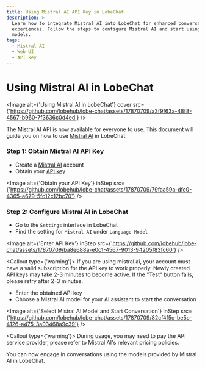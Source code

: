 ```yaml
---
title: Using Mistral AI API Key in LobeChat
description: >-
  Learn how to integrate Mistral AI into LobeChat for enhanced conversational
  experiences. Follow the steps to configure Mistral AI and start using its
  models.
tags:
  - Mistral AI
  - Web UI
  - API key
---
```


# Using Mistral AI in LobeChat

<Image
  alt={'Using Mistral AI in LobeChat'}
  cover
  src={'https://github.com/lobehub/lobe-chat/assets/17870709/a3f9f63a-48f8-4567-b960-7f3636c0d4ed'}
/>

The Mistral AI API is now available for everyone to use. This document will guide you on how to use [Mistral AI](https://mistral.ai/) in LobeChat:

<Steps>

### Step 1: Obtain Mistral AI API Key

- Create a [Mistral AI](https://mistral.ai/) account
- Obtain your [API key](https://console.mistral.ai/user/api-keys/)

<Image
  alt={'Obtain your API Key'}
  inStep
  src={'https://github.com/lobehub/lobe-chat/assets/17870709/79faa59a-dfc0-4365-a679-5fc12c12bc70'}
/>

### Step 2: Configure Mistral AI in LobeChat

- Go to the `Settings` interface in LobeChat
- Find the setting for `Mistral AI` under `Language Model`

<Image
  alt={'Enter API Key'}
  inStep
  src={'https://github.com/lobehub/lobe-chat/assets/17870709/ba8e688a-e0c1-4567-9013-94205f83fc60'}
/>

<Callout type={'warning'}>
  If you are using mistral.ai, your account must have a valid subscription for the API key to work
  properly. Newly created API keys may take 2-3 minutes to become active. If the "Test" button
  fails, please retry after 2-3 minutes.
</Callout>

- Enter the obtained API key
- Choose a Mistral AI model for your AI assistant to start the conversation

<Image
  alt={'Select Mistral AI Model and Start Conversation'}
  inStep
  src={'https://github.com/lobehub/lobe-chat/assets/17870709/82cf4f5c-be5c-4126-a475-3a03468a9c39'}
/>

<Callout type={'warning'}>
  During usage, you may need to pay the API service provider, please refer to Mistral AI's relevant
  pricing policies.
</Callout>

</Steps>

You can now engage in conversations using the models provided by Mistral AI in LobeChat.
